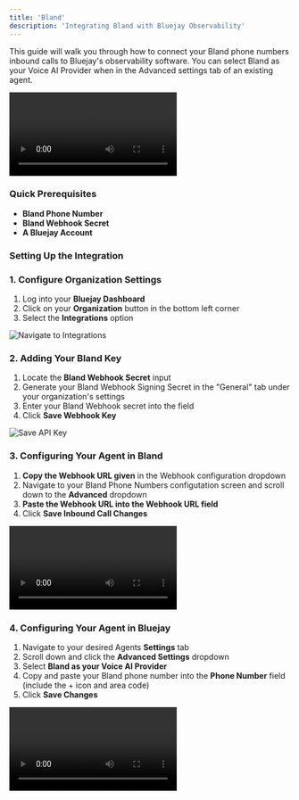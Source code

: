 ```yaml
---
title: 'Bland'
description: 'Integrating Bland with Bluejay Observability'
---
```



This guide will walk you through how to connect your Bland phone numbers inbound calls to Bluejay's observability software. You can select Bland as your Voice AI Provider when in the Advanced settings tab of an existing agent.

<video controls className="w-full aspect-video rounded-xl" src="/videos/bland-walkthrough.mp4"></video>


### Quick Prerequisites

- **Bland Phone Number**
- **Bland Webhook Secret**
- **A Bluejay Account**

### Setting Up the Integration

### 1. Configure Organization Settings

1. Log into your **Bluejay Dashboard**
2. Click on your **Organization** button in the bottom left corner
3. Select the **Integrations** option 


![Navigate to Integrations](/images/integrations.png)

### 2. Adding Your Bland Key

1. Locate the **Bland Webhook Secret** input
2. Generate your Bland Webhook Signing Secret in the "General" tab under your organization's settings
3. Enter your Bland Webhook secret into the field 
3. Click **Save Webhook Key**

![Save API Key](/images/bland.png)

### 3. Configuring Your Agent in Bland

1. **Copy the Webhook URL given** in the Webhook configuration dropdown 
2. Navigate to your Bland Phone Numbers configutation screen and scroll down to the **Advanced** dropdown
3. **Paste the Webhook URL into the Webhook URL field**
4. Click **Save Inbound Call Changes**


<video controls className="w-full aspect-video rounded-xl" src="/videos/bland-configure.mov"></video>

### 4. Configuring Your Agent in Bluejay

1. Navigate to your desired Agents **Settings** tab
2. Scroll down and click the **Advanced Settings** dropdown
3. Select **Bland as your Voice AI Provider** 
4. Copy and paste your Bland phone number into the **Phone Number** field (include the + icon and area code)
5. Click **Save Changes**

<video controls className="w-full aspect-video rounded-xl" src="/videos/bland-bluejay-agent.mov"></video>






